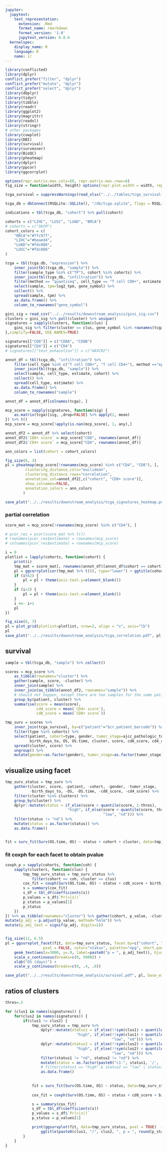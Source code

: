 ```yaml
---
jupyter:
  jupytext:
    text_representation:
      extension: .Rmd
      format_name: rmarkdown
      format_version: '1.0'
      jupytext_version: 0.8.6
  kernelspec:
    display_name: R
    language: R
    name: ir
---
```


```r
library(conflicted)
library(dplyr)
conflict_prefer("filter", "dplyr")
conflict_prefer("mutate", "dplyr")
conflict_prefer("select", "dplyr")
library(dbplyr)
library(tidyr)
library(tibble)
library(readr)
library(ggplot2)
library(magrittr)
library(readxl)
library(stringr)
# other packages
library(cowplot)
library(DBI)
library(survival)
library(survminer)
library(BioQC)
library(pheatmap)
library(dplyr)
library(ppcor)
library(ggcorrplot)

options(repr.matrix.max.cols=50, repr.matrix.max.rows=6)
fig_size = function(width, height) options(repr.plot.width = width, repr.plot.height = height)
```

```r
tcga_survival = suppressWarnings(read_xlsx("../../tables/tcga_survival.xlsx", sheet = 1))
```

```r
tcga_db = dbConnect(RSQLite::SQLite(), "/db/tcga.sqlite", flags = RSQLite::SQLITE_RO)
```

```r
indications = tbl(tcga_db, "cohort") %>% pull(cohort)
```

```r
cohorts = c("LIHC", "LUSC", "LUAD", "BRCA")
# cohorts = c("SKCM")
cohort_colors = c(
    "BRCA"="#7fc97f",
    "LIHC"="#beaed4",
    "LUAD"="#fdc086",
    "LUSC"="#fdc086"
)
```

```r
tcga = tbl(tcga_db, "expression") %>% 
    inner_join(tbl(tcga_db, "sample")) %>% 
    filter(sample_type %in% c("TP"), cohort %in% cohorts) %>% 
    inner_join(tbl(tcga_db, "infiltration")) %>% 
    filter(method == "quantiseq", cell_type == "T cell CD8+", estimate >= 0) %>% 
    select(sample, tpm=log2_tpm, gene_symbol) %>% 
    collect() %>% 
    spread(sample, tpm) %>%
    as.data.frame() %>%
    column_to_rownames("gene_symbol")
```

```r
gini_sig = read_csv("../../results/downstream_analysis/gini_sig.csv") 
clusters = gini_sig %>% pull(cluster) %>% unique()
signatures = sapply(clusters, function(clus) {
    gini_sig %>% filter(cluster == clus, gene_symbol %in% rownames(tcga)) %>% pull(gene_symbol)
},simplify=FALSE, USE.NAMES=TRUE)

signatures[["CD8"]] = c("CD8A", "CD8B")
signatures[["CD4"]] = c("CD4")
# signatures[["test_exhaustion"]] = c("HAVCR2")
```

```r
annot_df = tbl(tcga_db, "infiltration") %>% 
    filter(cell_type %in% c("T cell CD8+", "T cell CD4+"), method =="epic") %>% 
    inner_join(tbl(tcga_db, "sample")) %>%
    select(sample, cell_type, estimate, cohort) %>% 
    collect() %>% 
    spread(cell_type, estimate) %>%  
    as.data.frame() %>% 
    column_to_rownames("sample") 

annot_df = annot_df[colnames(tcga), ]
```

```r
mcp_score = sapply(signatures, function(sig) {
    as.matrix(tcga)[sig, ,drop=FALSE] %>% apply(2, mean)
}) %>% t()
mcp_score = mcp_score[!apply(is.nan(mcp_score), 1, any),]
```

```r
annot_df2 = annot_df %>% select(cohort)
annot_df2$`CD8+ score` = mcp_score["CD8", rownames(annot_df)] 
annot_df2$`CD4+ score` = mcp_score["CD4", rownames(annot_df)]
```

```r
ann_colors = list(cohort = cohort_colors)
```

```r
fig_size(8, 3)
pl = pheatmap(mcp_score[!rownames(mcp_score) %in% c("CD4", "CD8"), ], 
         clustering_distance_cols="euclidean",
         clustering_distance_rows="correlation",
         annotation_col=annot_df2[,c("cohort", "CD8+ score")], 
         show_colnames=FALSE,
         annotation_colors = ann_colors
        )

save_plot("../../results/downstream_analysis/tcga_signatures_heatmap.pdf", pl, base_width=8, base_height = 3)
```

### partial correlation

```r
score_mat = mcp_score[!rownames(mcp_score) %in% c("CD4"), ]
```

```r
# pcor_res = pcor(score_mat %>% t())
# rownames(pcor_res$estimate) = rownames(mcp_score)
# colnames(pcor_res$estimate) = rownames(mcp_score)
```

```r
i = 0
plotlist = lapply(cohorts, function(cohort) {
    print(i)
    tmp_mat = score_mat[, rownames(annot_df)[annot_df$cohort == cohort]]
    pl = ggcorrplot(cor(tmp_mat %>% t()), type="lower") + ggtitle(cohort)
    if (i%%2) {
        pl = pl + theme(axis.text.y=element_blank())
    }
    if (i<2) {
        pl = pl + theme(axis.text.x=element_blank())
    }
    i <<- i+1
    pl
})
```

```r
fig_size(8, 7)
pl = plot_grid(plotlist=plotlist, nrow=2, align = "v", axis="lb")
pl
save_plot("../../results/downstream_analysis/tcga_correlation.pdf", pl, base_width=8, base_height=7)
```

## survival

```r
sample = tbl(tcga_db, "sample") %>% collect()
```

```r
scores = mcp_score %>% 
    as_tibble(rownames="cluster") %>% 
    gather(sample, score, -cluster) %>% 
    inner_join(sample) %>% 
    inner_join(as_tibble(annot_df2, rownames="sample")) %>% 
    # should not happen, except there are two samples for the same patient 
    group_by(patient, cluster) %>% 
    summarise(score = mean(score), 
              cd4_score = mean(`CD4+ score`),
              cd8_score = mean(`CD8+ score`))
```

```r
tmp_surv = scores %>% 
    inner_join(tcga_survival, by=c("patient"="bcr_patient_barcode")) %>% 
    filter(type %in% cohorts) %>% 
    select(patient, cohort=type, gender, tumor_stage=ajcc_pathologic_tumor_stage, 
           birth_days_to, OS, OS.time, cluster, score, cd8_score, cd4_score) %>% 
    spread(cluster, score) %>% 
    ungroup() %>% 
    mutate(gender=as.factor(gender), tumor_stage=as.factor(tumor_stage)) 

```

## visualize using facet

```r
tmp_surv_status = tmp_surv %>% 
    gather(cluster, score, -patient, -cohort, -gender, -tumor_stage,
           -birth_days_to, -OS, -OS.time, -cd8_score, -cd4_score) %>% 
    filter(cluster %in% clusters) %>% 
    group_by(cluster) %>% 
    dplyr::mutate(status = if_else(score > quantile(score, 1-thres),
                            "high", if_else(score < quantile(score, thres),
                                            "low", "nd"))) %>% 
    filter(status != "nd") %>% 
    mutate(status = as.factor(status)) %>% 
    as.data.frame()


fit = surv_fit(Surv(OS.time, OS) ~ status + cohort + cluster, data=tmp_surv_status)
```

### fit coxph for each facet to obtain pvalue

```r
coxph_p = sapply(cohorts, function(coh) {
    sapply(clusters, function(clus) {
        tmp_tmp_surv_status = tmp_surv_status %>% 
            filter(cohort == coh, cluster == clus)
        cox_fit = coxph(Surv(OS.time, OS) ~ status + cd8_score + birth_days_to + gender, data=tmp_tmp_surv_status)
        s = summary(cox_fit)
        s_df = tbl_df(coefficients(s))
        p_values = s_df$`Pr(>|z|)`
        p_status = p_values[1]
        p_status
    })
}) %>% as_tibble(rownames="cluster") %>% gather(cohort, p_value, -cluster) %>%
mutate(p_adj = p.adjust(p_value, method="holm")) %>% 
mutate(p_adj_text = signif(p_adj, digits=2))



```

```r
fig_size(11, 6.5)
pl = ggsurvplot_facet(fit, data=tmp_surv_status, facet.by=c("cohort", "cluster"), 
                 pval = FALSE, color="status", palette="npg", short.panel.labs=TRUE) +
    geom_text(aes(x=3000, y=.9, label=paste0("p = ", p_adj_text)), hjust=0, data=coxph_p, size=3.5) + 
    scale_x_continuous(breaks=c(0, 5000)) + 
    xlab("OS (days)") + 
    scale_y_continuous(breaks=c(0, .4, .8))

save_plot("../../results/downstream_analysis/survival.pdf", pl, base_width = 11, base_height=6.5)
```

## ratios of clusters

```r
thres=.5
```

```r
for (clus1 in names(signatures)) {
    for(clus2 in names(signatures)) {
        if(clus1 != clus2) { 
            tmp_surv_status = tmp_surv %>% 
                dplyr::mutate(status1 = if_else(!!sym(clus1) > quantile(!!sym(clus1), 1-thres),
                                "high", if_else(!!sym(clus1) < quantile(!!sym(clus1), thres),
                                                "low", "nd"))) %>%   
                dplyr::mutate(status2 = if_else(!!sym(clus2) > quantile(!!sym(clus2), 1-thres),
                                "high", if_else(!!sym(clus2) < quantile(!!sym(clus2), thres),
                                                "low", "nd"))) %>%
                filter(status1 != "nd", status2 != "nd") %>% 
                mutate(status = as.factor(paste0("c1-", status1, '/', 'c2-', status2))) %>%
                # filter(status1 == "high" & status2 == "low" | status1 == "low" & status2 == "high") %>% 
                as.data.frame()
          
            
            fit = surv_fit(Surv(OS.time, OS) ~ status, data=tmp_surv_status)
    
            cox_fit = coxph(Surv(OS.time, OS) ~ status + cd8_score + birth_days_to + gender, data=tmp_surv_status)

            s = summary(cox_fit)
            s_df = tbl_df(coefficients(s))
            p_values = s_df$`Pr(>|z|)`
            p_status = p_values[1]

            print(ggsurvplot(fit, data=tmp_surv_status, pval = TRUE)  + 
                ggtitle(paste0(clus1, "/", clus2, ", p = ", round(p_status, 4))))
        }
    }
}

```

```r

```

```r

```
